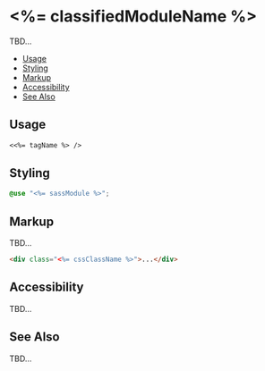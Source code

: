 
# <%= classifiedModuleName %>

TBD...

- [Usage](#usage)
- [Styling](#styling)
- [Markup](#markup)
- [Accessibility](#accessibility)
- [See Also](#see-also)


## Usage

```handlebars
<<%= tagName %> />
```
<ArgsTable of="<%= jsClass %>" />


## Styling
```scss
@use "<%= sassModule %>";
```


## Markup
TBD...

```html
<div class="<%= cssClassName %>">...</div>
```


## Accessibility
TBD...


## See Also
TBD...
